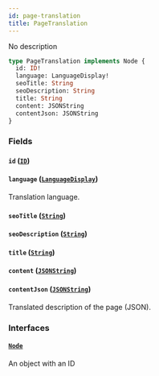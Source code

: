 ```yaml
---
id: page-translation
title: PageTranslation
---
```



No description

```graphql
type PageTranslation implements Node {
  id: ID!
  language: LanguageDisplay!
  seoTitle: String
  seoDescription: String
  title: String
  content: JSONString
  contentJson: JSONString
}
```


### Fields

#### `id` ([`ID`](../../../developer/api-reference/scalars/id))




#### `language` ([`LanguageDisplay`](../../../developer/api-reference/objects/language-display))

Translation language.


#### `seoTitle` ([`String`](../../../developer/api-reference/scalars/string))




#### `seoDescription` ([`String`](../../../developer/api-reference/scalars/string))




#### `title` ([`String`](../../../developer/api-reference/scalars/string))




#### `content` ([`JSONString`](../../../developer/api-reference/scalars/jsonstring))




#### `contentJson` ([`JSONString`](../../../developer/api-reference/scalars/jsonstring))

Translated description of the page (JSON).


### Interfaces

#### [`Node`](../../../developer/api-reference/interfaces/node) 

An object with an ID




